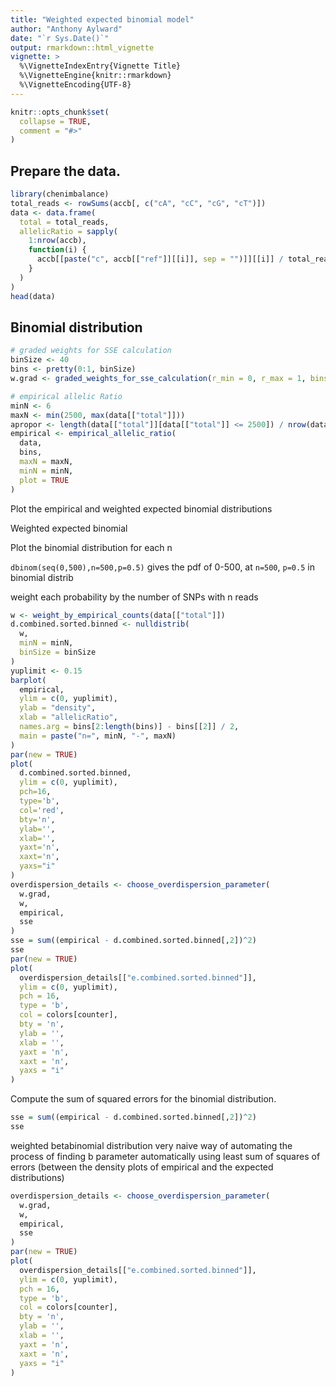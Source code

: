 ```yaml
---
title: "Weighted expected binomial model"
author: "Anthony Aylward"
date: "`r Sys.Date()`"
output: rmarkdown::html_vignette
vignette: >
  %\VignetteIndexEntry{Vignette Title}
  %\VignetteEngine{knitr::rmarkdown}
  %\VignetteEncoding{UTF-8}
---
```


```r
knitr::opts_chunk$set(
  collapse = TRUE,
  comment = "#>"
)
```

## Prepare the data.

```r
library(chenimbalance)
total_reads <- rowSums(accb[, c("cA", "cC", "cG", "cT")])
data <- data.frame(
  total = total_reads,
  allelicRatio = sapply(
    1:nrow(accb),
    function(i) {
      accb[[paste("c", accb[["ref"]][[i]], sep = "")]][[i]] / total_reads[[i]]
    }
  )
)
head(data)
```

## Binomial distribution

```r
# graded weights for SSE calculation
binSize <- 40
bins <- pretty(0:1, binSize)
w.grad <- graded_weights_for_sse_calculation(r_min = 0, r_max = 1, bins = bins)

# empirical allelic Ratio
minN <- 6
maxN <- min(2500, max(data[["total"]]))
apropor <- length(data[["total"]][data[["total"]] <= 2500]) / nrow(data)
empirical <- empirical_allelic_ratio(
  data,
  bins,
  maxN = maxN,
  minN = minN,
  plot = TRUE
)
```

Plot the empirical and weighted expected binomial distributions

Weighted expected binomial 

Plot the binomial distribution for each n

`dbinom(seq(0,500),n=500,p=0.5)` gives the pdf of 0-500, at `n=500`, `p=0.5` in
binomial distrib

weight each probability by the number of SNPs with n reads

```r
w <- weight_by_empirical_counts(data[["total"]])
d.combined.sorted.binned <- nulldistrib(
  w,
  minN = minN,
  binSize = binSize
)
yuplimit <- 0.15
barplot(
  empirical,
  ylim = c(0, yuplimit),
  ylab = "density", 
  xlab = "allelicRatio",
  names.arg = bins[2:length(bins)] - bins[[2]] / 2,
  main = paste("n=", minN, "-", maxN)
)
par(new = TRUE)
plot(
  d.combined.sorted.binned,
  ylim = c(0, yuplimit),
  pch=16,
  type='b',
  col='red',
  bty='n',
  ylab='',
  xlab='',
  yaxt='n',
  xaxt='n',
  yaxs="i"
)
overdispersion_details <- choose_overdispersion_parameter(
  w.grad,
  w,
  empirical,
  sse
)
sse = sum((empirical - d.combined.sorted.binned[,2])^2)
sse
par(new = TRUE)
plot(
  overdispersion_details[["e.combined.sorted.binned"]],
  ylim = c(0, yuplimit),
  pch = 16,
  type = 'b',
  col = colors[counter],
  bty = 'n',
  ylab = '',
  xlab = '',
  yaxt = 'n',
  xaxt = 'n',
  yaxs = "i"
)
```

Compute the sum of squared errors for the binomial distribution.

```r
sse = sum((empirical - d.combined.sorted.binned[,2])^2)
sse
```

weighted betabinomial distribution
very naive way of automating the process of finding b parameter automatically
using least sum of squares of errors (between the density plots of empirical 
and the expected distributions)

```r
overdispersion_details <- choose_overdispersion_parameter(
  w.grad,
  w,
  empirical,
  sse
)
par(new = TRUE)
plot(
  overdispersion_details[["e.combined.sorted.binned"]],
  ylim = c(0, yuplimit),
  pch = 16,
  type = 'b',
  col = colors[counter],
  bty = 'n',
  ylab = '',
  xlab = '',
  yaxt = 'n',
  xaxt = 'n',
  yaxs = "i"
)
```